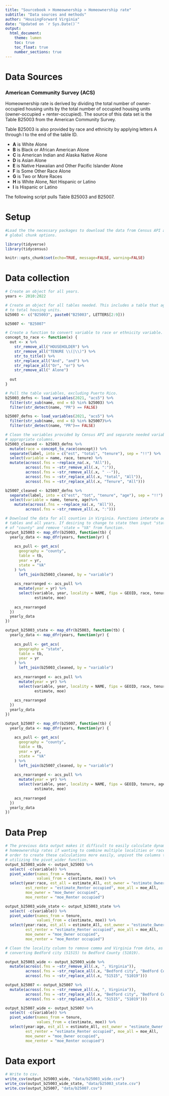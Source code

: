 ```yaml
---
title: "Sourcebook > Homeownership > Homeownership rate"
subtitle: "Data sources and methods"
author: "HousingForward Virginia"
date: "Updated on `r Sys.Date()`"
output:
  html_document:
    theme: lumen
    toc: true
    toc_float: true
    number_sections: true
---
```


# Data Sources

### American Community Survey (ACS) {-}
Homeownership rate is derived by dividing the total number of owner-occupied
housing units by the total number of occupied housing units (owner-occupied +
renter-occupied). The source of this data set is the Table B25003 from the 
American Community Survey.

Table B25003 is also provided by race and ethnicity by applying letters A 
through I to the end of the table ID. 

+ **A** is White Alone
+ **B** is Black or African American Alone
+ **C** is American Indian and Alaska Native Alone
+ **D** is Asian Alone
+ **E** is Native Hawaiian and Other Pacific Islander Alone
+ **F** is Some Other Race Alone
+ **G** is Two or More Races
+ **H** is White Alone, Not Hispanic or Latino
+ **I** is Hispanic or Latino

The following script pulls Table B25003 and B25007. 

# Setup
```r

#Load the the necessary packages to download the data from Census API and set
# global chunk options.

library(tidyverse)
library(tidycensus)

knitr::opts_chunk$set(echo=TRUE, message=FALSE, warning=FALSE)
```

# Data collection
```r
# Create an object for all years.
years <- 2010:2022

# Create an object for all tables needed. This includes a table that aggregates 
# to total housing units.
b25003 <- c("B25003", paste0("B25003", LETTERS[2:9]))

b25007 <- "B25007"

# Create a function to convert variable to race or ethnicity variable.
concept_to_race <- function(x) {
  out <- x %>%
    str_remove_all("HOUSEHOLDER") %>%
    str_remove_all("TENURE \\(|\\)") %>%
    str_to_title() %>%
    str_replace_all("And", "and") %>%
    str_replace_all("Or", "or") %>%
    str_remove_all(" Alone")
  
  out
}

# Pull the table variables, excluding Puerto Rico.
b25003_defns <- load_variables(2021, "acs5") %>%
  filter(str_sub(name, end = 6) %in% b25003) %>% 
  filter(str_detect(name, "PR") == FALSE)

b25007_defns <- load_variables(2021, "acs5") %>%
  filter(str_sub(name, end = 6) %in% b25007)%>%
  filter(str_detect(name, "PR")== FALSE)

# Clean the variables provided by Census API and separate needed variables into
# appropriate columns.
b25003_cleaned <- b25003_defns %>%
  mutate(race = concept_to_race(concept)) %>%
  separate(label, into = c("est", "total", "tenure"), sep = "!!") %>% 
  select(variable = name, race, tenure) %>% 
  mutate(across(.fns = ~replace_na(.x, "All")),
         across(.fns = ~str_remove_all(.x, ":")),
         across(.fns = ~str_remove_all(.x, " --")),
         across(.fns = ~str_replace_all(.x, "total", "All")),
         across(.fns = ~str_replace_all(.x, "Tenure", "All")))

b25007_cleaned <- b25007_defns %>%
  separate(label, into = c("est", "tot", "tenure", "age"), sep = "!!") %>%
  select(variable = name, tenure, age)%>%
    mutate(across(.fns = ~replace_na(.x, "All")),
         across(.fns = ~str_remove_all(.x, ":")))

# Download the data for all counties in Virginia. Functions interate across all
# tables and all years. If desiring to change to state then input "state" instead
# of "county" and remove 'state = "VA" from function.
output_b25003 <- map_dfr(b25003, function(tb) {
  yearly_data <- map_dfr(years, function(yr) {
    
    acs_pull <- get_acs(
      geography = "county",
      table = tb,
      year = yr,
      state = "VA"
    ) %>%
      left_join(b25003_cleaned, by = "variable")
    
    acs_rearranged <- acs_pull %>%
      mutate(year = yr) %>%
      select(variable, year, locality = NAME, fips = GEOID, race, tenure,
             estimate, moe)
    
    acs_rearranged
  })
  yearly_data
})

output_b25003_state <- map_dfr(b25003, function(tb) {
  yearly_data <- map_dfr(years, function(yr) {
    
    acs_pull <- get_acs(
      geography = "state",
      table = tb,
      year = yr
    ) %>%
      left_join(b25003_cleaned, by = "variable")
    
    acs_rearranged <- acs_pull %>%
      mutate(year = yr) %>%
      select(variable, year, locality = NAME, fips = GEOID, race, tenure,
             estimate, moe)
    
    acs_rearranged
  })
  yearly_data
})

output_b25007 <- map_dfr(b25007, function(tb) {
  yearly_data <- map_dfr(years, function(yr) {
    
    acs_pull <- get_acs(
      geography = "county",
      table = tb,
      year = yr,
      state = "VA"
    ) %>%
      left_join(b25007_cleaned, by = "variable")
    
    acs_rearranged <- acs_pull %>%
      mutate(year = yr) %>%
      select(variable, year, locality = NAME, fips = GEOID, tenure, age,
             estimate, moe)
    
    acs_rearranged
  })
  yearly_data
})

```

# Data Prep
```r
# The previous data output makes it difficult to easily calculate dynamic 
# homeownership rates if wanting to combine multiple localities or races. In
# order to create these calculations more easily, unpivot the columns to rows
# utilizing the pivot_wider function.
output_b25003_wide <- output_b25003 %>% 
  select( -c(variable)) %>% 
  pivot_wider(names_from = tenure,
              values_from = c(estimate, moe)) %>% 
  select(year:race, est_all = estimate_All, est_owner = "estimate_Owner occupied",
         est_renter = "estimate_Renter occupied", moe_all = moe_All, 
         moe_owner = "moe_Owner occupied",
         moe_renter = "moe_Renter occupied")

output_b25003_wide_state <- output_b25003_state %>% 
  select( -c(variable)) %>% 
  pivot_wider(names_from = tenure,
              values_from = c(estimate, moe)) %>% 
  select(year:race, est_all = estimate_All, est_owner = "estimate_Owner occupied",
         est_renter = "estimate_Renter occupied", moe_all = moe_All, 
         moe_owner = "moe_Owner occupied",
         moe_renter = "moe_Renter occupied")

# Clean the locality column to remove comma and Virginia from data, as well as
# converting Bedford city (51515) to Bedford County (51019).

output_b25003_wide <- output_b25003_wide %>%
  mutate(across(.fns = ~str_remove_all(.x, ", Virginia")),
         across(.fns = ~str_replace_all(.x, "Bedford city", "Bedford County")),
         across(.fns = ~str_replace_all(.x, "51515", "51019")))

output_b25007 <- output_b25007 %>%
  mutate(across(.fns = ~str_remove_all(.x, ", Virginia")),
         across(.fns = ~str_replace_all(.x, "Bedford city", "Bedford County")),
         across(.fns = ~str_replace_all(.x, "51515", "51019")))

output_b25007_wide <- output_b25007 %>%
  select( -c(variable)) %>% 
  pivot_wider(names_from = tenure,
              values_from = c(estimate, moe)) %>% 
  select(year:age, est_all = estimate_All, est_owner = "estimate_Owner occupied",
         est_renter = "estimate_Renter occupied", moe_all = moe_All, 
         moe_owner = "moe_Owner occupied",
         moe_renter = "moe_Renter occupied") 

```

# Data export
```r
# Write to csv.
write_csv(output_b25003_wide, "data/b25003_wide.csv")
write_csv(output_b25003_wide_state, "data/b25003_state.csv")
write.csv(output_b25007, "data/b25007.csv")
```

